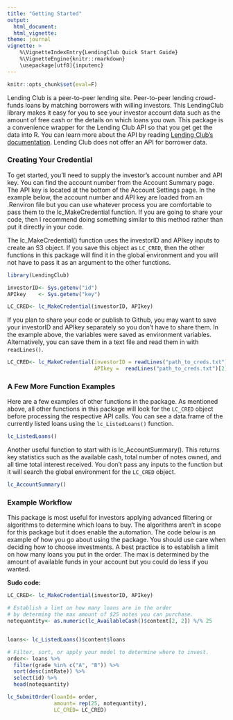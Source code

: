 ```yaml
---
title: "Getting Started"
output: 
  html_document:
  html_vignette:
theme: journal
vignette: >
    %\VignetteIndexEntry{LendingClub Quick Start Guide}
    %\VignetteEngine{knitr::rmarkdown}
    \usepackage[utf8]{inputenc}
---
```


```r
knitr::opts_chunk$set(eval=F)
```

Lending Club is a peer-to-peer lending site.  Peer-to-peer lending crowd-funds loans by matching borrowers with willing investors. This LendingClub library makes it easy for you to see your investor account data such as the amount of free cash or the details on which loans you own. This package is a convenience wrapper for the Lending Club API so that you get get the data into R. You can learn more about the API by reading [Lending Club's documentation](https://www.lendingclub.com/developers/lc-api.action).  Lending Club does not offer an API for borrower data.


### Creating Your Credential 
To get started, you'll need to supply the investor's account number and API key. You can find the account number from the Account Summary page. The API key is located at the bottom of the Account Settings page. In the example below, the account number and API key are loaded from an .Renviron file but you can use whatever process you are comfortable to pass them to the lc_MakeCredential function. If you are going to share your code, then I recommend doing something similar to this method rather than put it directly in your code.

The lc_MakeCredential() function uses the investorID and APIkey inputs to create an S3 object. If you save this object as <code>LC_CRED</code>, then the other functions in this package will find it in the global environment and you will not have to pass it as an argument to the other functions. 

```r
library(LendingClub)

investorID<- Sys.getenv("id")
APIkey    <- Sys.getenv("key")

LC_CRED<- lc_MakeCredential(investorID, APIkey)
``` 

If you plan to share your code or publish to Github, you may want to save your investorID and APIkey separately so you don't have to share them.  In the example above, the variables were saved as environment variables.  Alternatively, you can save them in a text file and read them in with <code>readLines()</code>. 

```r
LC_CRED<- lc_MakeCredential(investorID = readLines("path_to_creds.txt")[1],
                            APIkey =  readLines("path_to_creds.txt")[2])
```

### A Few More Function Examples 
Here are a few examples of other functions in the package. As mentioned above, all other functions in this package will look for the <code>LC_CRED</code> object before processing the respective API calls.  You can see a data.frame of the currently listed loans using the <code>lc_ListedLoans()</code> function.  

```r
lc_ListedLoans()
```

Another useful function to start with is lc_AccountSummary(). This returns key statistics such as the available cash, total number of notes owned, and all time total interest received. You don't pass any inputs to the function but it will search the global environment for the <code>LC_CRED</code> object. 
```r
lc_AccountSummary()
```


### Example Workflow
This package is most useful for investors applying advanced filtering or algorithms to determine which loans to buy.  The algorithms aren't in scope for this package but it does enable the automation. The code below is an example of how you go about using the package.  You should use care when deciding how to choose investments. A best practice is to establish a limit on how many loans you put in the order. The max is determined by the amount of available funds in your account but you could do less if you wanted. 



**Sudo code:**
```r
LC_CRED<- lc_MakeCredential(investorID, APIkey)

# Establish a limt on how many loans are in the order 
# by determing the max amount of $25 notes you can purchase.
notequantity<- as.numeric(lc_AvailableCash()$content[2, 2]) %/% 25


loans<- lc_ListedLoans()$content$loans

# Filter, sort, or apply your model to determine where to invest.
order<- loans %>%
  filter(grade %in% c("A", "B")) %>%
  sort(desc(intRate)) %>%
  select(id) %>%
  head(notequantity) 

lc_SubmitOrder(loanId= order,
               amount= rep(25, notequantity),
               LC_CRED= LC_CRED)
````